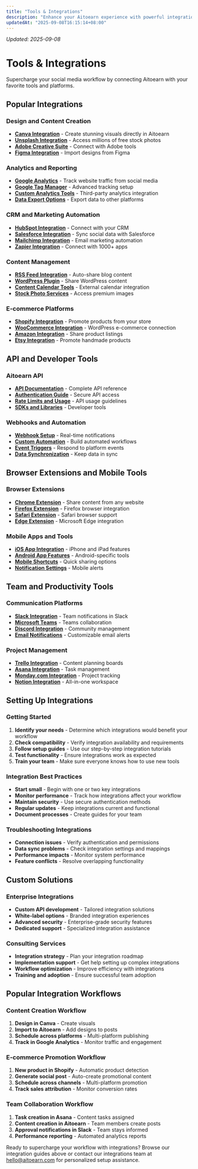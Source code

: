 ```yaml
---
title: "Tools & Integrations"
description: "Enhance your Aitoearn experience with powerful integrations and third-party tools"
updatedAt: "2025-09-08T16:15:14+08:00"
---
```

<!-- UPDATED_AT -->
_Updated: 2025-09-08_

# Tools & Integrations

Supercharge your social media workflow by connecting Aitoearn with your favorite tools and platforms.

## Popular Integrations

### Design and Content Creation
- **[Canva Integration](tools-integrations/901-canva-integration)** - Create stunning visuals directly in Aitoearn
- **[Unsplash Integration](tools-integrations/902-unsplash-integration)** - Access millions of free stock photos
- **[Adobe Creative Suite](tools-integrations/903-adobe-creative-suite)** - Connect with Adobe tools
- **[Figma Integration](tools-integrations/904-figma-integration)** - Import designs from Figma

### Analytics and Reporting
- **[Google Analytics](tools-integrations/905-google-analytics)** - Track website traffic from social media
- **[Google Tag Manager](tools-integrations/906-google-tag-manager)** - Advanced tracking setup
- **[Custom Analytics Tools](tools-integrations/907-custom-analytics-tools)** - Third-party analytics integration
- **[Data Export Options](tools-integrations/908-data-export-options)** - Export data to other platforms

### CRM and Marketing Automation
- **[HubSpot Integration](tools-integrations/909-hubspot-integration)** - Connect with your CRM
- **[Salesforce Integration](tools-integrations/910-salesforce-integration)** - Sync social data with Salesforce
- **[Mailchimp Integration](tools-integrations/911-mailchimp-integration)** - Email marketing automation
- **[Zapier Integration](tools-integrations/912-zapier-integration)** - Connect with 1000+ apps

### Content Management
- **[RSS Feed Integration](tools-integrations/913-rss-feed-integration)** - Auto-share blog content
- **[WordPress Plugin](tools-integrations/914-wordpress-plugin)** - Share WordPress content
- **[Content Calendar Tools](tools-integrations/915-content-calendar-tools)** - External calendar integration
- **[Stock Photo Services](tools-integrations/916-stock-photo-services)** - Access premium images

### E-commerce Platforms
- **[Shopify Integration](tools-integrations/917-shopify-integration)** - Promote products from your store
- **[WooCommerce Integration](tools-integrations/918-woocommerce-integration)** - WordPress e-commerce connection
- **[Amazon Integration](tools-integrations/919-amazon-integration)** - Share product listings
- **[Etsy Integration](tools-integrations/920-etsy-integration)** - Promote handmade products

## API and Developer Tools

### Aitoearn API
- **[API Documentation](tools-integrations/921-api-documentation)** - Complete API reference
- **[Authentication Guide](tools-integrations/922-api-authentication)** - Secure API access
- **[Rate Limits and Usage](tools-integrations/923-api-rate-limits)** - API usage guidelines
- **[SDKs and Libraries](tools-integrations/924-sdks-libraries)** - Developer tools

### Webhooks and Automation
- **[Webhook Setup](tools-integrations/925-webhook-setup)** - Real-time notifications
- **[Custom Automation](tools-integrations/926-custom-automation)** - Build automated workflows
- **[Event Triggers](tools-integrations/927-event-triggers)** - Respond to platform events
- **[Data Synchronization](tools-integrations/928-data-synchronization)** - Keep data in sync

## Browser Extensions and Mobile Tools

### Browser Extensions
- **[Chrome Extension](tools-integrations/929-chrome-extension)** - Share content from any website
- **[Firefox Extension](tools-integrations/930-firefox-extension)** - Firefox browser integration
- **[Safari Extension](tools-integrations/931-safari-extension)** - Safari browser support
- **[Edge Extension](tools-integrations/932-edge-extension)** - Microsoft Edge integration

### Mobile Apps and Tools
- **[iOS App Integration](tools-integrations/933-ios-app-integration)** - iPhone and iPad features
- **[Android App Features](tools-integrations/934-android-app-features)** - Android-specific tools
- **[Mobile Shortcuts](tools-integrations/935-mobile-shortcuts)** - Quick sharing options
- **[Notification Settings](tools-integrations/936-notification-settings)** - Mobile alerts

## Team and Productivity Tools

### Communication Platforms
- **[Slack Integration](tools-integrations/937-slack-integration)** - Team notifications in Slack
- **[Microsoft Teams](tools-integrations/938-microsoft-teams)** - Teams collaboration
- **[Discord Integration](tools-integrations/939-discord-integration)** - Community management
- **[Email Notifications](tools-integrations/940-email-notifications)** - Customizable email alerts

### Project Management
- **[Trello Integration](tools-integrations/941-trello-integration)** - Content planning boards
- **[Asana Integration](tools-integrations/942-asana-integration)** - Task management
- **[Monday.com Integration](tools-integrations/943-monday-integration)** - Project tracking
- **[Notion Integration](tools-integrations/944-notion-integration)** - All-in-one workspace

## Setting Up Integrations

### Getting Started
1. **Identify your needs** - Determine which integrations would benefit your workflow
2. **Check compatibility** - Verify integration availability and requirements
3. **Follow setup guides** - Use our step-by-step integration tutorials
4. **Test functionality** - Ensure integrations work as expected
5. **Train your team** - Make sure everyone knows how to use new tools

### Integration Best Practices
- **Start small** - Begin with one or two key integrations
- **Monitor performance** - Track how integrations affect your workflow
- **Maintain security** - Use secure authentication methods
- **Regular updates** - Keep integrations current and functional
- **Document processes** - Create guides for your team

### Troubleshooting Integrations
- **Connection issues** - Verify authentication and permissions
- **Data sync problems** - Check integration settings and mappings
- **Performance impacts** - Monitor system performance
- **Feature conflicts** - Resolve overlapping functionality

## Custom Solutions

### Enterprise Integrations
- **Custom API development** - Tailored integration solutions
- **White-label options** - Branded integration experiences
- **Advanced security** - Enterprise-grade security features
- **Dedicated support** - Specialized integration assistance

### Consulting Services
- **Integration strategy** - Plan your integration roadmap
- **Implementation support** - Get help setting up complex integrations
- **Workflow optimization** - Improve efficiency with integrations
- **Training and adoption** - Ensure successful team adoption

## Popular Integration Workflows

### Content Creation Workflow
1. **Design in Canva** - Create visuals
2. **Import to Aitoearn** - Add designs to posts
3. **Schedule across platforms** - Multi-platform publishing
4. **Track in Google Analytics** - Monitor traffic and engagement

### E-commerce Promotion Workflow
1. **New product in Shopify** - Automatic product detection
2. **Generate social post** - Auto-create promotional content
3. **Schedule across channels** - Multi-platform promotion
4. **Track sales attribution** - Monitor conversion rates

### Team Collaboration Workflow
1. **Task creation in Asana** - Content tasks assigned
2. **Content creation in Aitoearn** - Team members create posts
3. **Approval notifications in Slack** - Team stays informed
4. **Performance reporting** - Automated analytics reports

Ready to supercharge your workflow with integrations? Browse our integration guides above or contact our integrations team at [hello@aitoearn.com](mailto:hello@aitoearn.com) for personalized setup assistance.
